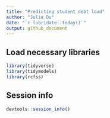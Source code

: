 ```yaml
---
title: "Predicting student debt load"
author: "Julia Du"
date: "`r lubridate::today()`"
output: github_document
---
```


## Load necessary libraries

```r
library(tidyverse)
library(tidymodels)
library(rcfss)
```


## Session info

```r
devtools::session_info()
```

